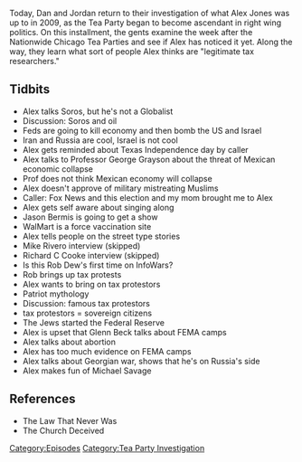 {{DEFAULTSORT:
    #_EPISODE_0203:March 2-4, 2009
}}{{Episode
    | title             = March 2-4, 2009
    | caption           = [https://knowledgefight.libsyn.com/knowledge-fight-march-2-4-2009 Listen to this episode on Libsyn]
    | episodeNumber     = 203
    | length            = 01:35:33
    | airDate           = September 10, 2018
    | coverageStartDate = March 2, 2009
    | coverageEndDate   = March 4, 2009
    | episodeType       = [[:Category:Tea Party Investigation|Tea Party Investigation]]
    | appearance        = [[George Soros]], [[Professor George Grayson]], [[Jason Bermis]], [[Mike Rivero]], [[Richard C Cooke]], [[Rob Dew]], [[Joe Banister]], [[Tommy Cryer]], [[Red Beckman]], [[Bob Schultz]], [[Larry Becraft]], [[Glenn Beck]], [[Michael Savage]]
    | oocDrop           = I do intent to adopt little brown babies
    | previousEpisode   = [[202: September 4-6, 2018]]
    | nextEpisode       = [[204: Sweary Kerry's Larry]]
}}

{{Stub}}

Today, Dan and Jordan return to their investigation of what Alex Jones was up to in 2009, as the Tea Party began to become ascendant in right wing politics. On this installment, the gents examine the week after the Nationwide Chicago Tea Parties and see if Alex has noticed it yet. Along the way, they learn what sort of people Alex thinks are "legitimate tax researchers."

==Tidbits==

*Alex talks Soros, but he's not a Globalist
*Discussion: Soros and oil
*Feds are going to kill economy and then bomb the US and Israel
*Iran and Russia are cool, Israel is not cool
*Alex gets reminded about Texas Independence day by caller
*Alex talks to Professor George Grayson about the threat of Mexican economic collapse
*Prof does not think Mexican economy will collapse
*Alex doesn't approve of military mistreating Muslims
*Caller: Fox News and this election and my mom brought me to Alex
*Alex gets self aware about singing along
*Jason Bermis is going to get a show
*WalMart is a force vaccination site
*Alex tells people on the street type stories
*Mike Rivero interview (skipped)
*Richard C Cooke interview (skipped)
*Is this Rob Dew's first time on InfoWars?
*Rob brings up tax protests
*Alex wants to bring on tax protestors
*Patriot mythology
*Discussion: famous tax protestors
*tax protestors = sovereign citizens
*The Jews started the Federal Reserve
*Alex is upset that Glenn Beck talks about FEMA camps
*Alex talks about abortion
*Alex has too much evidence on FEMA camps
*Alex talks about Georgian war, shows that he's on Russia's side
*Alex makes fun of Michael Savage

==References==

*The Law That Never Was
*The Church Deceived

[[Category:Episodes]]
[[Category:Tea Party Investigation]]
